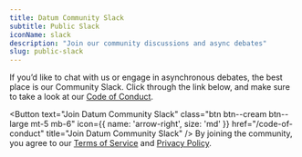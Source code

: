 ```yaml
---
title: Datum Community Slack
subtitle: Public Slack
iconName: slack
description: "Join our community discussions and async debates"
slug: public-slack
---
```


<Container tag="article" class="article-body m-auto max-w-3xl text-center">

If you’d like to chat with us or engage in asynchronous debates, the best place is our Community Slack. Click through the link below, and make sure to take a look at our [Code of Conduct](/code-of-conduct).

<Button
  text="Join Datum Community Slack"
  class="btn btn--cream btn--large mt-5 mb-6"
  icon={{ name: 'arrow-right', size: 'md' }}
  href="/code-of-conduct"
  title="Join Datum Community Slack"
/>
<Container class="text-base text-navy">
By joining the community, you agree to our [Terms of Service](/terms-of-service) and [Privacy Policy](/privacy-policy).
</Container>
</Container>


